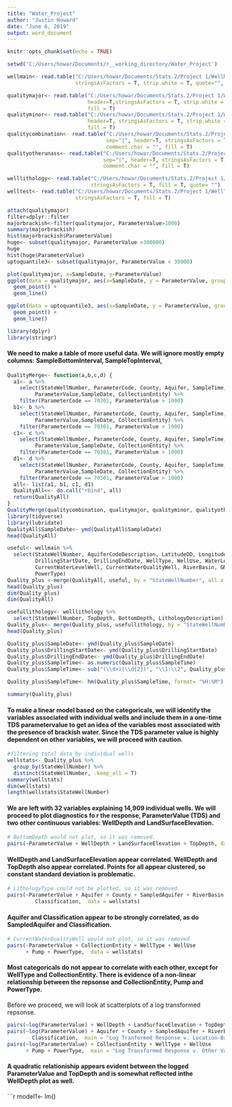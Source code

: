 ---
title: "Water_Project"
author: "Justin Howard"
date: "June 6, 2019"
output: word_document
---

```{r setup, include=FALSE}
knitr::opts_chunk$set(echo = TRUE)
```

```{r, include=F}
setwd('C:/Users/howar/Documents/r__working_directory/Water_Project')
```

```{r well descriptions, inlcude=F}
wellmain<- read.table("C:/Users/howar/Documents/Stats.2/Project 1/WellMain.txt", sep="|", header=T,
                      stringsAsFactors = T, strip.white = T, quote="", comment.char = "", fill = T)
```
```{r loading water quality data, include=F}
qualitymajor<- read.table("C:/Users/howar/Documents/Stats.2/Project 1/WaterQualityMajor.txt", sep="|",
                          header=T,stringsAsFactors = T, strip.white = T, quote="", comment.char = "", 
                          fill = T)
qualityminor<- read.table("C:/Users/howar/Documents/Stats.2/Project 1/WaterQualityMinor.txt", sep="|",
                          header=T, stringsAsFactors = T, strip.white = T, quote="", comment.char = "", 
                          fill = T)
qualitycombination<- read.table("C:/Users/howar/Documents/Stats.2/Project 1/WaterQualityCombination.txt",
                                sep="|", header=T, stringsAsFactors = T, strip.white = T, quote="",
                                comment.char = "", fill = T)
qualityotherunass<- read.table("C:/Users/howar/Documents/Stats.2/Project 1/WaterQualityOtherUnassigned.txt",
                               sep="|", header=T, stringsAsFactors = T, strip.white = T, quote="",
                               comment.char = "", fill = T)
```
```{r more well descriptions, include=F}
welllithology<- read.table("C:/Users/howar/Documents/Stats.2/Project 1/WellLithology.txt", sep="|", header=T,
                           stringsAsFactors = T, fill = T, quote= "")
welltest<- read.table("C:/Users/howar/Documents/Stats.2/Project 1/WellTest.txt", sep="|", header=T,
                      stringsAsFactors = T, fill = T)

```
```{r summary stats qualitymajor}
attach(qualitymajor)
filter=dplyr::filter
majorbrackish<-filter(qualitymajor, ParameterValue>1000)
summary(majorbrackish)
hist(majorbrackish$ParameterValue)
huge<- subset(qualitymajor, ParameterValue >300000)
huge
hist(huge$ParameterValue)
uptoquantile3<- subset(qualitymajor, ParameterValue < 30000)
```
```{r plots, eval=F, include=F}
plot(qualitymajor, x=SampleDate, y=ParameterValue)
ggplot(data = qualitymajor, aes(x=SampleDate, y = ParameterValue, group=SampledAquifer)) +
  geom_point() +
  geom_line()

ggplot(data = uptoquantile3, aes(x=SampleDate, y = ParameterValue, group=SampledAquifer)) +
  geom_point() +
  geom_line()
```
```{r pressure, echo=FALSE}
library(dplyr)
library(stringr)
```

#### We need to make a table of more useful data. We will ignore mostly empty columns: SampleBottomInterval, SampleTopInterval,  
```{r combining water quality tables}

QualityMerge<- function(a,b,c,d) {
  a1<- a %>%
    select(StateWellNumber, ParameterCode, County, Aquifer, SampleTime, SampledAquifer, ParameterDescription,
         ParameterValue,SampleDate, CollectionEntity) %>%
    filter(ParameterCode == 70301, ParameterValue > 1000)
  b1<- b %>% 
    select(StateWellNumber, ParameterCode, County, Aquifer, SampleTime, SampledAquifer, ParameterDescription,
         ParameterValue,SampleDate, CollectionEntity) %>%
    filter(ParameterCode == 70301, ParameterValue > 1000)
  c1<- c %>% 
    select(StateWellNumber, ParameterCode, County, Aquifer, SampleTime, SampledAquifer, ParameterDescription,
         ParameterValue,SampleDate, CollectionEntity) %>%
    filter(ParameterCode == 70301, ParameterValue > 1000)
  d1<- d %>% 
    select(StateWellNumber, ParameterCode, County, Aquifer, SampleTime, SampledAquifer, ParameterDescription,
         ParameterValue,SampleDate, CollectionEntity) %>%
    filter(ParameterCode == 70301, ParameterValue > 1000)
  all<- list(a1, b1, c1, d1)
  QualityAll<<- do.call("rbind", all)
  return(QualityAll)
}
QualityMerge(qualitycombination, qualitymajor, qualityminor, qualityotherunass)
library(tidyverse)
library(lubridate)
QualityAll$SampleDate<- ymd(QualityAll$SampleDate)
head(QualityAll)
```

```{r merging QualityAll and WellMain}
useful<- wellmain %>%
  select(StateWellNumber, AquiferCodeDescription, LatitudeDD, LongitudeDD, WellDepth, LandSurfaceElevation,
         DrillingStartDate, DrillingEndDate, WellType, WellUse, WaterLevelStatus, WaterQualityAvailable,
         CurrentWaterLevelWell, CurrentWaterQualityWell, RiverBasin, GMA, RWPA, Classification, Pump,
         PowerType)
Quality_plus <-merge(QualityAll, useful, by = "StateWellNumber", all.x = T) 
head(Quality_plus)
dim(Quality_plus)
dim(QualityAll)
```
```{r merging well lithology}
usefullithology<- welllithology %>%
  select(StateWellNumber, TopDepth, BottomDepth, LithologyDescription)
Quality_plus<- merge(Quality_plus, usefullithology, by = "StateWellNumber", all.x = T)
head(Quality_plus)
```
```{r cleaning}
Quality_plus$SampleDate<- ymd(Quality_plus$SampleDate)
Quality_plus$DrillingStartDate<- ymd(Quality_plus$DrillingStartDate)
Quality_plus$DrillingEndDate<- ymd(Quality_plus$DrillingEndDate)
Quality_plus$SampleTime<- as.numeric(Quality_plus$SampleTime)
Quality_plus$SampleTime<- sub("(\\d+)(\\d{2})", "\\1:\\2", Quality_plus$SampleTime) 

Quality_plus$SampleTime<- hm(Quality_plus$SampleTime, format= "%H:%M")
```
```{r summary of big dataset}
summary(Quality_plus)
```
#### To make a linear model based on the categoricals, we will identify the variables associated with individual wells and include them in a one-time TDS parametervalue to get an idea of the variables most associated with the presence of brackish water. Since the TDS parameter value is highly dependent on other variables, we will proceed with caution.
```{r finding categoricals unique to each well}
#filtering total data by individual wells
wellstats<- Quality_plus %>%
  group_by(StateWellNumber) %>%
  distinct(StateWellNumber, .keep_all = T)
summary(wellstats)
dim(wellstats)
length(wellstats$StateWellNumber)
```
#### We are left with 32 variables explaining 14,909 individual wells. We will proceed to plot diagnostics fo r the response, ParameterValue (TDS) and two other continuous variables: WellDepth and LandSurfaceElevation.
```{r plotting the response, include=F}
# BottomDepth would not plot, so it was removed.
pairs(~ParameterValue + WellDepth + LandSurfaceElevation + TopDepth, data = wellstats)

```
#### WellDepth and LandSurfaceElevation appear correlated. WellDepth and TopDepth also appear correlated. Points for all appear clustered, so constant standard deviation is problematic.
```{r scatterplots for location based categoricals}
# LithologyType could not be plotted, so it was removed.
pairs(~ParameterValue + Aquifer + County + SampledAquifer + RiverBasin + GMA + RWPA + 
         Classification,  data = wellstats)
```
#### Aquifer and Classification appear to be strongly correlated, as do SampledAquifer and Classification.

```{r scatterplots for non-locatoin based categoricals}
# CurrentWaterQualityWell would not plot, so it was removed
pairs(~ParameterValue + CollectionEntity + WellType + WellUse
      + Pump + PowerType,  data = wellstats)
```
#### Most categoricals do not appear to correlate with each other, except for WellType and CollectionEntity. There is evidence of a non-linear relationship between the repsonse and CollectionEntity, Pump and PowerType.
Before we proceed, we will look at scatterplots of a log transformed repsonse.
```{r plots of log transformed ParameterValue}
pairs(~log(ParameterValue) + WellDepth + LandSurfaceElevation + TopDepth, main = "Log Transformed Response v. Continuous Variables", data = wellstats)
pairs(~log(ParameterValue) + Aquifer + County + SampledAquifer + RiverBasin + GMA + RWPA + 
        Classification,  main = "Log Tranformed Response v. Location-Based Variables", data = wellstats)
pairs(~log(ParameterValue) + CollectionEntity + WellType + WellUse
      + Pump + PowerType,  main = "Log Transformed Response v. Other Variables", data = wellstats)
```
#### A quadratic relationiship appears evident between the logged ParameterValue and TopDepth and is somewhat reflected inthe WellDepth plot as well.
```{r linear model}
model1<- lm()

